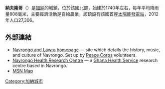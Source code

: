 {{Infobox settlement
| name = 納夫隆哥
| image_skyline =
| imagesize = 
| image_caption = 
| image_flag = 
| image_shield = 
| pushpin_map = Ghana
| pushpin_label_position = bottom
| subdivision_type = 國家
| subdivision_name = {{GHA}}
| subdivision_type1 = 區
| subdivision_name1 = [[東北地區_(加納)|東北地區]]
|settlement_type        = [[自治市鎮|自治市鎮]]
| subdivision_type2 = 
| subdivision_name2 = 
| subdivision_type3 =
| subdivision_name3 = 
| leader_title = 市長
| leader_name = 
| established_title = 創建時間
| established_date = 
| established_title3 = 擁有自治權
| established_date3 = 
| area_total_km2 = 
| population_as_of =
| population_total = 27306
| population_density_km2 = auto
| timezone = [[格林威治標準時間|GMT]]
| utc_offset = +0
| timezone_DST = [[格林威治標準時間|GMT]]
| utc_offset_DST = +0
| coordinates = {{coord|10|53|5|N|1|5|25|W|region:GH|display=inline,title}}
| postal_code_type = 郵政號碼
| postal_code = 
| area_code = +233
| blank_name = 
| blank_info = 
| website = }}
'''納夫隆哥'''（{{lang-en|Navrongo}}）是[[加納|加納]]的城鎮，位於該國北部，始建於1740年左右，每年平均降雨量808毫米，主要經濟活動是自給農業，該鎮設有該國首座[[太陽能發電廠|太陽能發電站]]，2012年人口27,306。

==外部連結==
* [https://web.archive.org/web/20130826230602/http://mysite.verizon.net/vze827ph/ Navrongo and Lawra homepage] — site which details the history, music, and culture of Navrongo. Set up by [[Peace_Corps|Peace Corps]] volunteers.
* [https://web.archive.org/web/20180728095205/http://www.navrongo.org/ Navrongo Health Research Centre] — a [[Ghana_Health_Service|Ghana Health Service]] research centre based in Navrongo.
* [http://maps.msn.com/%28mfnsvn55zbzk00551wptrt55%29/map.aspx?lats1=10.884722&lons1=-1.090278&alts1=14&regn1=2 MSN Map]{{Dead link|date=2019年12月 |bot=InternetArchiveBot |fix-attempted=yes }}

{{Ghana-geo-stub}}
[[Category:加納城市|Category:加納城市]]